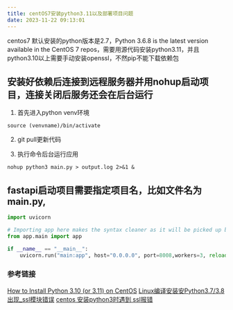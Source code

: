 ```yaml
---
title: centOS7安装python3.11以及部署项目问题
date: 2023-11-22 09:13:01
---
```

centos7 默认安装的python版本是2.7，Python 3.6.8 is the latest version available in the CentOS 7 repos，需要用源代码安装python3.11，并且python3.10以上需要手动安装openssl，不然pip不能下载依赖包

## 安装好依赖后连接到远程服务器并用nohup启动项目，连接关闭后服务还会在后台运行

1. 首先进入python venv环境

```
source (venvname)/bin/activate
```
2. git pull更新代码

3. 执行命令后台运行应用

```
nohup python3 main.py > output.log 2>&1 &
```

## fastapi启动项目需要指定项目名，比如文件名为main.py,
```python
import uvicorn

# Importing app here makes the syntax cleaner as it will be picked up by refactors
from app.main import app

if __name__ == "__main__":
    uvicorn.run("main:app", host="0.0.0.0", port=8008,workers=3, reload=True)
```

### 参考链接
[How to Install Python 3.10 (or 3.11) on CentOS](https://linuxstans.com/how-to-install-python-centos/)
[Linux编译安装安Python3.7/3.8出现_ssl模块错误](https://www.cnblogs.com/yuxiuyan/p/13591854.html)
[centos 安装python3时遇到 ssl报错](https://www.cnblogs.com/presleyren/p/13931911.html)